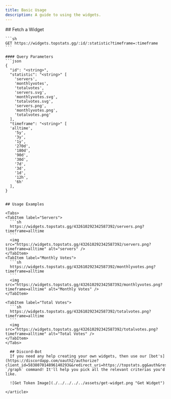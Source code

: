 ```yaml
---
title: Basic Usage
description: A guide to using the widgets.
---
```



<article>
    ## Fetch a Widget

    ```sh
    GET https://widgets.topstats.gg/:id/:statistic?timeframe=:timeframe
    ```

    #### Query Parameters
    ```json
    {
      "id": "<string>",
      "statistic": "<string>" [
        'servers',
        'monthlyvotes',
        'totalvotes',
        'servers.svg',
        'monthlyvotes.svg',
        'totalvotes.svg',
        'servers.png',
        'monthlyvotes.png',
        'totalvotes.png'
      ],
      "timeframe": "<string>" [
      'alltime',
        '5y',
        '3y',
        '1y',
        '270d',
        '180d',
        '90d',
        '30d',
        '7d',
        '3d',
        '1d',
        '12h',
        '6h'
      ],
    }
  ```

  ## Usage Examples

<Tabs>
  <TabItem label="Servers">
    ```sh
    https://widgets.topstats.gg/432610292342587392/servers.png?timeframe=alltime
    ```
    <img src="https://widgets.topstats.gg/432610292342587392/servers.png?timeframe=alltime" alt="servers" />
  </TabItem>
  <TabItem label="Monthly Votes">
    ```sh
    https://widgets.topstats.gg/432610292342587392/monthlyvotes.png?timeframe=alltime
    ```
    <img src="https://widgets.topstats.gg/432610292342587392/monthlyvotes.png?timeframe=alltime" alt="Monthly Votes" />
  </TabItem>

  <TabItem label="Total Votes">
    ```sh
    https://widgets.topstats.gg/432610292342587392/totalvotes.png?timeframe=alltime
    ```
    <img src="https://widgets.topstats.gg/432610292342587392/totalvotes.png?timeframe=alltime" alt="Total Votes" />
  </TabItem>
</Tabs>

    ## Discord-Bot
    If you need any help creating your own widgets, then use our [bot's](https://discordapp.com/oauth2/authorize?client_id=583807014896140293&&redirect_uri=https://topstats.gg&auth&response_type=code&scope=bot%20identify) `/graph` command! It'll help you pick all the relevant criterias you'd like.

    ![Get Token Image](./../../../../assets/get-widget.png "Get Widget")

</article>